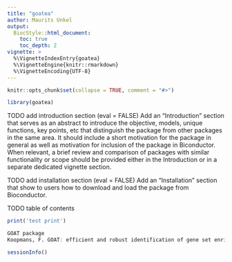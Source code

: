 ```yaml
---
title: "goatea"
author: Maurits Unkel
output: 
  BiocStyle::html_document:
    toc: true
    toc_depth: 2
vignette: >
  %\VignetteIndexEntry{goatea}
  %\VignetteEngine{knitr::rmarkdown}
  %\VignetteEncoding{UTF-8}
---
```


```r
knitr::opts_chunk$set(collapse = TRUE, comment = "#>")
```

```r
library(goatea)
```

TODO add introduction section (eval = FALSE)
Add an “Introduction” section that serves as an abstract to introduce the objective, models, unique functions, key points, etc that distinguish the package from other packages in the same area.
It should include a short motivation for the package in general as well as motivation for inclusion of the package in Biconductor. When relevant, a brief review and comparison of packages with similar functionality or scope should be provided either in the Introduction or in a separate dedicated vignette section.

TODO add installation section (eval = FALSE)
Add an “Installation” section that show to users how to download and load the package from Bioconductor.

TODO table of contents



```r
print('test print')
```

```r
GOAT package
Koopmans, F. GOAT: efficient and robust identification of gene set enrichment. Commun Biol 7, 744 (2024). https://doi.org/10.1038/s42003-024-06454-5
```

```r
sessionInfo()
```